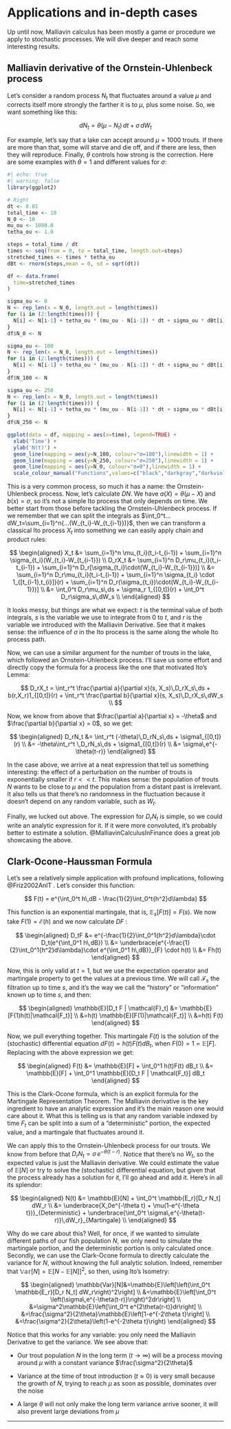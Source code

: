 # Applications and in-depth cases

Up until now, Malliavin calculus has been mostly a game or procedure we apply to stochastic processes. We will dive deeper and reach some interesting results.

## Malliavin derivative of the Ornstein-Uhlenbeck process

Let's consider a random process $N_t$ that fluctuates around a value $\mu$ and corrects itself more strongly the farther it is to $\mu$, plus some noise. So, we want something like this:

$$
dN_t = \theta(\mu - N_t)\,dt+ \sigma\,dW_t
$$

For example, let's say that a lake can accept around $\mu=1000$ trouts. If there are more than that, some will starve and die off, and if there are less, then they will reproduce. Finally, $\theta$ controls how strong is the correction. Here are some examples with $\theta=1$ and different values for $\sigma$:

```r
#| echo: true
#| warning: false
library(ggplot2)

# Right
dt <- 0.01
total_time <- 10
N_0 <- 10
mu_ou <- 1000.0
tetha_ou <- 1.0

steps = total_time / dt
times <- seq(from = 0, to = total_time, length.out=steps)
stretched_times <- times * tetha_ou
dBt <- rnorm(steps,mean = 0, sd = sqrt(dt))

df <- data.frame(
  time=stretched_times
)

sigma_ou <- 0
N <- rep_len(x = N_0, length.out = length(times))
for (i in (2:length(times))) {
  N[i] <- N[i-1] + tetha_ou * (mu_ou - N[i-1]) * dt + sigma_ou * dBt[i]
}
df$N_0 <- N

sigma_ou <- 100
N <- rep_len(x = N_0, length.out = length(times))
for (i in (2:length(times))) {
  N[i] <- N[i-1] + tetha_ou * (mu_ou - N[i-1]) * dt + sigma_ou * dBt[i]
}
df$N_100 <- N

sigma_ou <- 250
N <- rep_len(x = N_0, length.out = length(times))
for (i in (2:length(times))) {
  N[i] <- N[i-1] + tetha_ou * (mu_ou - N[i-1]) * dt + sigma_ou * dBt[i]
}
df$N_250 <- N

ggplot(data = df, mapping = aes(x=time), legend=TRUE) +
  xlab('Time') +
  ylab('N(t)') +
  geom_line(mapping = aes(y=N_100, colour="σ=100"),linewidth = 1) + 
  geom_line(mapping = aes(y=N_250, colour="σ=250"),linewidth = 1) + 
  geom_line(mapping = aes(y=N_0, colour="σ=0"),linewidth = 1) +
  scale_colour_manual("Functions",values=c("black","darkgray","darkviolet"))
```

This is a very common process, so much it has a name: the Ornstein-Uhlenbeck process. Now, let's calculate $DN$. We have $a(X) = \theta(\mu - X)$ and $b(x) = \sigma$, so it's not a simple Ito process that only depends on time. We better start from those before tackling the Ornstein-Uhlenbeck process. If we remember that we can split the integrals as $\int_0^t... dW_t=\sum_{i=1}^n{...(W_{t_i}-W_{t_{i-1}})}$, then we can transform a classical Ito process $X_t$ into something we can easily apply chain and product rules:

$$
\begin{aligned}
X_t &= \sum_{i=1}^n \mu_{t_i}(t_i-t_{i-1}) + \sum_{i=1}^n \sigma_{t_i}(W_{t_i}-W_{t_{i-1}}) \\
D_rX_t &= \sum_{i=1}^n D_r\mu_{t_i}(t_i-t_{i-1}) + \sum_{i=1}^n D_r[\sigma_{t_i}\cdot(W_{t_i}-W_{t_{i-1}})] \\
&= \sum_{i=1}^n D_r\mu_{t_i}(t_i-t_{i-1}) + \sum_{i=1}^n \sigma_{t_i} \cdot 1_{[t_{i-1},t_{i}]}(r) + \sum_{i=1}^n D_r(\sigma_{t_i})\cdot(W_{t_i}-W_{t_{i-1}})] \\
&= \int_0^t D_r\mu_s\,ds + \sigma_r 1_{[0,t]}(r) + \int_0^t D_r\sigma_s\,dW_s \\
\end{aligned}
$$

It looks messy, but things are what we expect: $t$ is the terminal value of both integrals, $s$ is the variable we use to integrate from $0$ to $t$, and $r$ is the variable we introduced with the Malliavin Derivative. See that it makes sense: the influence of $\sigma$ in the Ito process is the same along the whole Ito process path.

Now, we can use a similar argument for the number of trouts in the lake, which followed an Ornstein-Uhlenbeck process. I'll save us some effort and directly copy the formula for a process like the one that motivated Ito's Lemma:

$$
D_rX_t = \int_r^t \frac{\partial a}{\partial x}(s, X_s)\,D_rX_s\,ds + b(r,X_r)1_{[0,t]}(r) + \int_r^t \frac{\partial b}{\partial x}(s, X_s)\,D_rX_s\,dW_s \\
$$

Now, we know from above that $\frac{\partial a}{\partial x} = -\theta$ and $\frac{\partial b}{\partial x} = 0$, so we get:

$$
\begin{aligned}
D_rN_t &= \int_r^t (-\theta)\,D_rN_s\,ds + \sigma1_{[0,t]}(r) \\
&= -\theta\int_r^t \,D_rN_s\,ds + \sigma1_{[0,t]}(r) \\
&= \sigma\,e^{-\theta(t-r)}
\end{aligned}
$$

In the case above, we arrive at a neat expression that tell us something interesting: the effect of a perturbation on the number of trouts is exponentially smaller if $r<<t$. This makes sense: the population of trouts $N$ wants to be close to $\mu$ and the population from a distant past is irrelevant. It also tells us that there's no randomness in the fluctuation because it doesn't depend on any random variable, such as $W_t$.

Finally, we lucked out above. The expression for $D_rN_t$ is simple, so we could write an analytic expression for it. If it were more convoluted, it's probably better to estimate a solution. @MalliavinCalculusInFinance does a great job showcasing the above.

## Clark-Ocone-Haussman Formula

Let's see a relatively simple application with profound implications, following @Friz2002AnIT . Let's consider this function:

$$
F(t) = e^{\int_0^t h\,dB - \frac{1}{2}\int_0^t{h^2}d\lambda}
$$

This function is an exponential martingale, that is, $\mathbb{E}_s[F(t)]=F(s)$. We now take $F(1) = \mathcal{E}(h)$ and we now calculate $DF$ :

$$
\begin{aligned}
D_tF &= e^{-\frac{1}{2}\int_0^1{h^2}d\lambda}\cdot D_t(e^{\int_0^1 h\,dB}) \\
&= \underbrace{e^{-\frac{1}{2}\int_0^1{h^2}d\lambda}\cdot e^{\int_0^1 h\,dB}}_{F} \cdot h(t) \\
&= Fh(t)
\end{aligned}
$$

Now, this is only valid at $t=1$, but we use the expectation operator and martingale property to get the values at a previous time. We will call $\mathcal{F}_s$ the filtration up to time $s$, and it's the way we call the "history" or "information" known up to time $s$, and then:

$$
\begin{aligned}
\mathbb{E}[D_t F | \mathcal{F}_t] &= \mathbb{E}[F(1)h(t)|\mathcal{F_t}] \\
&=h(t) \mathbb{E}[F(1)|\mathcal{F_t}] \\
&=h(t) F(t)
\end{aligned}
$$

Now, we pull everything together. This martingale $F(t)$ is the solution of the (stochastic) differential equation $dF(t) = h(t)F(t)dB_t$, when $F(0)=1=\mathbb{E}[F]$. Replacing with the above expression we get:

$$
\begin{aligned}
F(t) &= \mathbb{E}[F] + \int_0^1  h(t)F(t) dB_t \\
&= \mathbb{E}[F] + \int_0^1 \mathbb{E}[D_t F | \mathcal{F_t}] dB_t
\end{aligned}
$$

This is the Clark-Ocone formula, which is an explicit formula for the Martingale Representation Theorem. The Malliavin derivative is the key ingredient to have an analytic expression and it's the main reason one would care about it. What this is telling us is that any random variable indexed by time $F_t$ can be split into a sum of a "deterministic" portion, the expected value, and a martingale that fluctuates around it.

We can apply this to the Ornstein-Uhlenbeck process for our trouts. We know from before that $D_rN_t = \sigma\,e^{-\theta(t-r)}$. Notice that there's no $W_t$, so the expected value is just the Malliavin derivative. We could estimate the value of $\mathbb{E}[N]$ or try to solve the (stochastic) differential equation, but given that the process already has a solution for it, I'll go ahead and add it. Here's in all its splendor:

$$
\begin{aligned}
N(t) &= \mathbb{E}[N] + \int_0^t \mathbb{E_r}[D_r N_t] dW_r \\
&= \underbrace{X_0e^{-\theta t} + \mu(1-e^{-\theta t})}_{Deterministic} + \underbrace{\int_0^t \sigma\,e^{-\theta(t-r)}\,dW_r}_{Martingale} \\
\end{aligned}
$$

Why do we care about this? Well, for once, if we wanted to simulate different paths of our fish population $N$, we only need to simulate the martingale portion, and the deterministic portion is only calculated once. Secondly, we can use the Clark-Ocone formula to directly calculate the variance for $N$, without knowing the full analytic solution. Indeed, remember that $\mathbb{Var}[N]=\mathbb{E}[N-\mathbb{E}[N]]^2$, so then, using Ito's Isometry:

$$
\begin{aligned}
\mathbb{Var}[N]&=\mathbb{E}\left[\left(\int_0^t \mathbb{E_r}[D_r N_t] dW_r\right)^2\right] \\
&=\mathbb{E}\left[\int_0^t \left(\sigma\,e^{-\theta(t-r)}\right)^2dr\right] \\
&=\sigma^2\mathbb{E}\left[\int_0^t e^{2\theta(r-t)}dr\right] \\
&=\frac{\sigma^2}{2\theta}\mathbb{E}\left[1-e^{-2\theta t}\right] \\
&=\frac{\sigma^2}{2\theta}\left(1-e^{-2\theta t}\right)
\end{aligned}
$$

Notice that this works for any variable: you only need the Malliavin Derivative to get the variance. We see above that:

-   Our trout population $N$ in the long term ($t \rightarrow \infty$) will be a process moving around $\mu$ with a constant variance $\frac{\sigma^2}{2\theta}$

-   Variance at the time of trout introduction ($t \approx 0$) is very small because the growth of $N$, trying to reach $\mu$ as soon as possible, dominates over the noise

-   A large $\theta$ will not only make the long term variance arrive sooner, it will also prevent large deviations from $\mu$

------------------------------------------------------------------------
